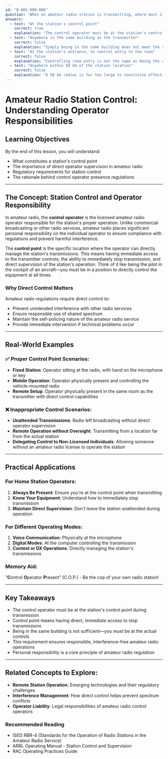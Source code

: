 ```yaml
---
id: "B-001-009-006"
question: "When an amateur radio station is transmitting, where must its control operator be?"
answers:
  - text: "At the station's control point"
    correct: true
    explanation: "The control operator must be at the station's control point to directly manage and supervise the radio station's transmission. This requirement ensures the operator can immediately stop transmission if interference occurs, verify proper operation, and take immediate responsibility for the station's compliance with regulations. The control point is the specific location from which the operator directly controls the transmitter's function and maintains direct supervision of the station's operation."
  - text: "Anywhere in the same building as the transmitter"
    correct: false
    explanation: "Simply being in the same building does not meet the regulatory requirement for control operator presence. The operator must be at the specific control point with direct access and ability to immediately halt transmission if necessary. Being in another room or floor does not provide sufficient supervision or control of the station's operations."
  - text: "At the station's entrance, to control entry to the room"
    correct: false
    explanation: "Controlling room entry is not the same as being the control operator. The control point requires direct access to the transmitter controls and the ability to immediately manage the station's transmission. Being at the entrance provides no actual operational control over the radio station."
  - text: "Anywhere within 50 km of the station location"
    correct: false
    explanation: "A 50 km radius is far too large to constitute effective station control. The control operator must be at the actual control point with immediate ability to supervise and halt transmissions. Remote operation beyond direct supervision would violate amateur radio regulations designed to ensure responsible and interference-free communications."
---
```


# Amateur Radio Station Control: Understanding Operator Responsibilities

## Learning Objectives
By the end of this lesson, you will understand:
- What constitutes a station's control point
- The importance of direct operator supervision in amateur radio
- Regulatory requirements for station control
- The rationale behind control operator presence regulations

---

## The Concept: Station Control and Operator Responsibility

In amateur radio, the **control operator** is the licensed amateur radio operator responsible for the station's proper operation. Unlike commercial broadcasting or other radio services, amateur radio places significant personal responsibility on the individual operator to ensure compliance with regulations and prevent harmful interference.

The **control point** is the specific location where the operator can directly manage the station's transmissions. This means having immediate access to the transmitter controls, the ability to immediately stop transmission, and direct supervision of the station's operation. Think of it like being the pilot in the cockpit of an aircraft—you must be in a position to directly control the equipment at all times.

### Why Direct Control Matters

Amateur radio regulations require direct control to:
- Prevent unintended interference with other radio services
- Ensure responsible use of shared spectrum
- Maintain the self-policing nature of the amateur radio service
- Provide immediate intervention if technical problems occur

---

## Real-World Examples

### ✅ Proper Control Point Scenarios:
- **Fixed Station**: Operator sitting at the radio, with hand on the microphone or key
- **Mobile Operation**: Operator physically present and controlling the vehicle-mounted radio
- **Remote Setup**: Operator physically present in the same room as the transmitter with direct control capabilities

### ❌ Inappropriate Control Scenarios:
- **Unattended Transmissions**: Radio left broadcasting without direct operator supervision
- **Remote Operation without Oversight**: Transmitting from a location far from the actual station
- **Delegating Control to Non-Licensed Individuals**: Allowing someone without an amateur radio license to operate the station

---

## Practical Applications

### For Home Station Operators:
1. **Always Be Present**: Ensure you're at the control point when transmitting
2. **Know Your Equipment**: Understand how to immediately stop transmission
3. **Maintain Direct Supervision**: Don't leave the station unattended during operation

### For Different Operating Modes:
1. **Voice Communication**: Physically at the microphone
2. **Digital Modes**: At the computer controlling the transmission
3. **Contest or DX Operations**: Directly managing the station's transmissions

### Memory Aid:
"**C**ontrol **O**perator **P**resent" (C.O.P.) - Be the cop of your own radio station!

---

## Key Takeaways

- The control operator must be at the station's control point during transmission
- Control point means having direct, immediate access to stop transmissions
- Being in the same building is not sufficient—you must be at the actual controls
- This requirement ensures responsible, interference-free amateur radio operations
- Personal responsibility is a core principle of amateur radio regulation

---

## Related Concepts to Explore:
- **Remote Station Operation**: Emerging technologies and their regulatory challenges
- **Interference Management**: How direct control helps prevent spectrum conflicts
- **Operator Liability**: Legal responsibilities of amateur radio control operators

### Recommended Reading
- ISED RBR-4 (Standards for the Operation of Radio Stations in the Amateur Radio Service)
- ARRL Operating Manual - Station Control and Supervision
- RAC Operating Practices Guide